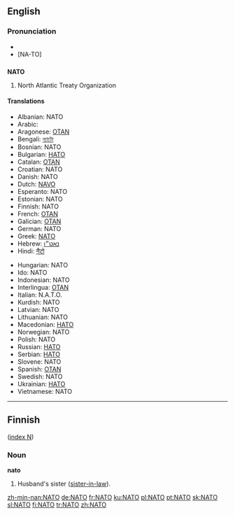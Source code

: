 {{see|nato}}
==English==
{{wikipedia}}

===Pronunciation===
*{{IPA|/'neɪtəʊ/}}
*[NA-TO]

==={{acronym}}===
'''NATO'''

# North Atlantic Treaty Organization

====Translations====
{{top}}
*Albanian: NATO
*Arabic: {{ARchar|[[حلف الناتو]]}}
*Aragonese: [[OTAN]] {{f}}
*Bengali: [[ন্যাটো]]
*Bosnian: NATO
*Bulgarian: [[НАТО]]
*Catalan: [[OTAN]] {{f}}
*Croatian: NATO
*Danish: NATO
*Dutch: [[NAVO]]
*Esperanto: NATO
*Estonian: NATO
*Finnish: NATO
*French: [[OTAN]] {{f}}
*Galician: [[OTAN]] {{f}}
*German: NATO {{f}}
*Greek: [[ΝΑΤΟ]]
*Hebrew: [[נאט״ו]]
*Hindi: [[नैटो]]
{{mid}}
*Hungarian: NATO
*Ido: NATO
*Indonesian: NATO
*Interlingua: [[OTAN]]
*Italian: N.A.T.O.
*Kurdish: NATO
*Latvian: NATO
*Lithuanian: NATO
*Macedonian: [[НАТО]]
*Norwegian: NATO
*Polish: NATO
*Russian: [[НАТО]] {{f}}
*Serbian: [[НАТО]]
*Slovene: NATO
*Spanish: [[OTAN]] {{f}}
*Swedish: NATO
*Ukrainian: [[НАТО]]
*Vietnamese: NATO
{{bottom}}

----

==Finnish==
([[Wiktionary:Finnish_index_n|index N]])

===Noun===
'''nato'''

# Husband's sister ([[sister-in-law]]).

[[zh-min-nan:NATO]]
[[de:NATO]]
[[fr:NATO]]
[[ku:NATO]]
[[pl:NATO]]
[[pt:NATO]]
[[sk:NATO]]
[[sl:NATO]]
[[fi:NATO]]
[[tr:NATO]]
[[zh:NATO]]